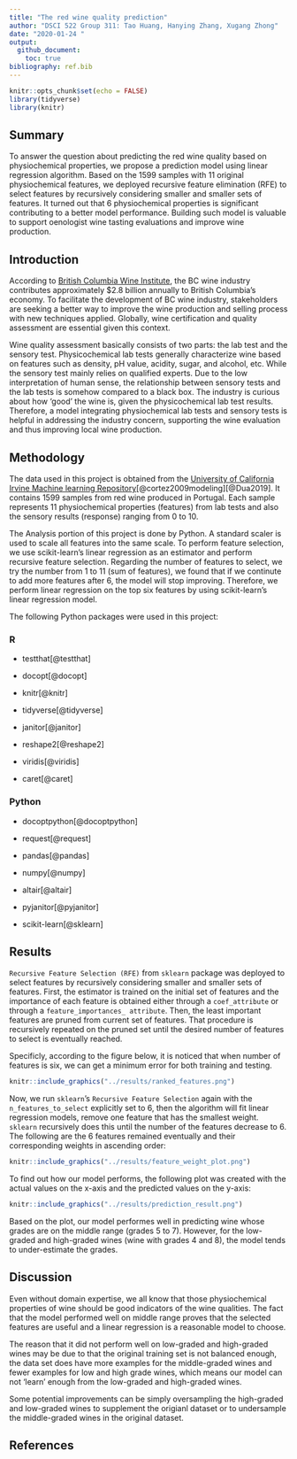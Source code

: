 ```yaml
---
title: "The red wine quality prediction"
author: "DSCI 522 Group 311: Tao Huang, Hanying Zhang, Xugang Zhong"
date: "2020-01-24 "
output:
  github_document:
    toc: true
bibliography: ref.bib
---
```


```r
knitr::opts_chunk$set(echo = FALSE)
library(tidyverse)
library(knitr)
```

## Summary

To answer the question about predicting the red wine quality based on physiochemical properties, we propose a prediction model using linear regression algorithm. Based on the 1599 samples with 11 original physiochemical features, we deployed recursive feature elimination (RFE)  to select features by recursively considering smaller and smaller sets of features. It turned out that 6 physiochemical properties is significant contributing to a better model performance. Building such model is valuable to support oenologist wine tasting evaluations and improve wine production. 


## Introduction

According to [British Columbia Wine Institute]( https://winebc.com/industry/media/quick-facts/), the BC wine industry contributes approximately $2.8 billion annually to British Columbia’s economy. To facilitate the development of BC wine industry, stakeholders are seeking a better way to improve the wine production and selling process with new techniques applied. Globally, wine certification and quality assessment are essential given this context.

Wine quality assessment basically consists of two parts: the lab test and the sensory test. Physicochemical lab tests generally characterize wine based on features such as density, pH value, acidity, sugar, and alcohol, etc. While the sensory test mainly relies on qualified experts. Due to the low interpretation of human sense, the relationship between sensory tests and the lab tests is somehow compared to a black box. The industry is curious about how ‘good’ the wine is, given the physicochemical lab test results.  Therefore, a model integrating physiochemical lab tests and sensory tests is helpful in addressing the industry concern, supporting the wine evaluation and thus improving local wine production.  

## Methodology

The data used in this project is obtained from the [University of California Irvine Machine learning Repository]( http://archive.ics.uci.edu/ml/datasets/Wine+Quality)[@cortez2009modeling][@Dua2019].  It contains 1599 samples from red wine produced in Portugal. Each sample represents 11 physiochemical properties (features) from lab tests and also the sensory results (response) ranging from 0 to 10.  


The Analysis portion of this project is done by Python. A standard scaler is used to scale all features into the same scale. To perform feature selection, we use scikit-learn's linear regression as an estimator and perform recursive feature selection. Regarding the number of features to select, we try the number from 1 to 11 (sum of features), we found that if we continute to add more features after 6, the model will stop improving. Therefore, we perform linear regression on the top six features by using scikit-learn's linear regression model.

The following Python packages were used in this project:

### R 

- testthat[@testthat]

- docopt[@docopt]

- knitr[@knitr]

- tidyverse[@tidyverse]

- janitor[@janitor]

- reshape2[@reshape2]

- viridis[@viridis]

- caret[@caret]

### Python

- docoptpython[@docoptpython]

- request[@request]

- pandas[@pandas]

- numpy[@numpy]

- altair[@altair]

- pyjanitor[@pyjanitor]

- scikit-learn[@sklearn]

## Results

`Recursive Feature Selection (RFE)` from `sklearn` package was deployed to select features by recursively considering smaller and smaller sets of features. First, the estimator is trained on the initial set of features and the importance of each feature is obtained either through a `coef_attribute` or through a `feature_importances_ attribute`. Then, the least important features are pruned from current set of features. That procedure is recursively repeated on the pruned set until the desired number of features to select is eventually reached.

Specificly, according to the figure below, it is noticed that when number of features is six, we can get a minimum error for both training and testing.

```r
knitr::include_graphics("../results/ranked_features.png")
```

Now, we run `sklearn`'s `Recursive Feature Selection` again with the `n_features_to_select` explicitly set to 6, then the algorithm will fit linear regression models, remove one feature that has the smallest weight. `sklearn` recursively does this until the number of the features decrease to 6. The following are the 6 features remained eventually and their corresponding weights in ascending order:

```r
knitr::include_graphics("../results/feature_weight_plot.png")
```

To find out how our model performs, the following plot was created with the actual values on the x-axis and the predicted values on the y-axis:

```r
knitr::include_graphics("../results/prediction_result.png")
```

Based on the plot, our model performes well in predicting wine whose grades are on the middle range (grades 5 to 7). However, for the low-graded and high-graded wines (wine with grades 4 and 8), the model tends to under-estimate the grades.

## Discussion

Even without domain expertise, we all know that those physiochemical properties of wine should be good indicators of the wine qualities. The fact that the model performed well on middle range proves that the selected features are useful and a linear regression is a reasonable model to choose.

The reason that it did not perform well on low-graded and high-graded wines may be due to that the original training set is not balanced enough, the data set does have more examples for the middle-graded wines and fewer examples for low and high grade wines, which means our model can not ‘learn’ enough from the low-graded and high-graded wines.

Some potential improvements can be simply oversampling the high-graded and low-graded wines to supplement the origianl dataset or to undersample the middle-graded wines in the original dataset.

## References
